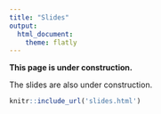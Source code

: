 ```yaml
---
title: "Slides"
output:  
  html_document:
    theme: flatly
---
```




**This page is under construction.**


The slides are also under construction. 


```r
knitr::include_url('slides.html')
```

